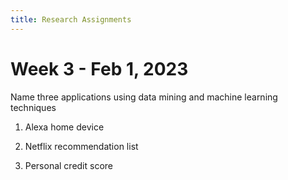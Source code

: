 ```yaml
---
title: Research Assignments
---
```


# Week 3 - Feb 1, 2023

Name three applications using data mining and machine learning techniques

1.  Alexa home device

2.  Netflix recommendation list

3.  Personal credit score
